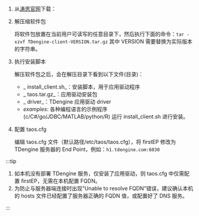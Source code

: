 
1. 从[涛思官网](https://www.taosdata.com/cn/all-downloads/)下载：
  
  <PkgList type={1} sys="Linux" />

2. 解压缩软件包

   将软件包放置在当前用户可读写的任意目录下，然后执行下面的命令：`tar -xzvf TDengine-client-VERSION.tar.gz`
   其中 VERSION 需要替换为实际版本的字符串。
3. 执行安装脚本

   解压软件包之后，会在解压目录下看到以下文件(目录)：
   - _ install_client.sh_：安装脚本，用于应用驱动程序
   - _ taos.tar.gz_：应用驱动安装包
   - _ driver_：TDengine 应用驱动 driver
   - _examples_: 各种编程语言的示例程序(c/C#/go/JDBC/MATLAB/python/R)
   运行 install_client.sh 进行安装。
4. 配置 taos.cfg

   编辑 taos.cfg 文件（默认路径/etc/taos/taos.cfg），将 firstEP 修改为 TDengine 服务器的 End Point，例如：`h1.tdengine.com:6030`

:::tip

1. 如本机没有部署 TDengine 服务，仅安装了应用驱动，则 taos.cfg 中仅需配置 firstEP，无需在本机配置 FQDN。
2. 为防止与服务器端连接时出现“Unable to resolve FQDN”错误，建议确认本机的 hosts 文件已经配置了服务器正确的 FQDN 值，或配置好了 DNS 服务。

:::
